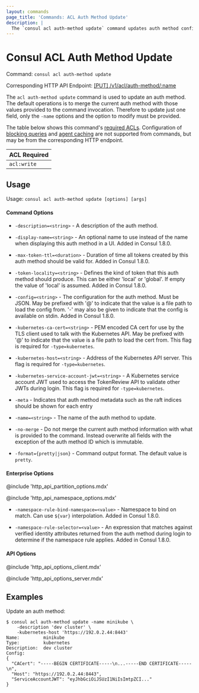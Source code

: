 ```yaml
---
layout: commands
page_title: 'Commands: ACL Auth Method Update'
description: |
  The `consul acl auth-method update` command updates auth method configuration information.
---
```


# Consul ACL Auth Method Update

Command: `consul acl auth-method update`

Corresponding HTTP API Endpoint: [\[PUT\] /v1/acl/auth-method/:name](/api-docs/acl/auth-methods#update-an-auth-method)

The `acl auth-method update` command is used to update an auth method. The
default operations is to merge the current auth method with those values
provided to the command invocation. Therefore to update just one field, only
the `-name` options and the option to modify must be provided.

The table below shows this command's [required ACLs](/api-docs/api-structure#authentication). Configuration of
[blocking queries](/api-docs/features/blocking) and [agent caching](/api-docs/features/caching)
are not supported from commands, but may be from the corresponding HTTP endpoint.

| ACL Required |
| ------------ |
| `acl:write`  |

## Usage

Usage: `consul acl auth-method update [options] [args]`

#### Command Options

- `-description=<string>` - A description of the auth method.

- `-display-name=<string>` - An optional name to use instead of the name when
  displaying this auth method in a UI. Added in Consul 1.8.0.

- `-max-token-ttl=<duration>` - Duration of time all tokens created by this
  auth method should be valid for. Added in Consul 1.8.0.

- `-token-locality=<string>` - Defines the kind of token that this auth method
  should produce. This can be either 'local' or 'global'. If empty the value of
  'local' is assumed. Added in Consul 1.8.0.

- `-config=<string>` - The configuration for the auth method. Must be JSON. May
  be prefixed with '@' to indicate that the value is a file path to load the
  config from. '-' may also be given to indicate that the config is available on
  stdin. Added in Consul 1.8.0.

- `-kubernetes-ca-cert=<string>` - PEM encoded CA cert for use by the TLS
  client used to talk with the Kubernetes API. May be prefixed with '@' to
  indicate that the value is a file path to load the cert from. This flag is
  required for `-type=kubernetes`.

- `-kubernetes-host=<string>` - Address of the Kubernetes API server. This flag
  is required for `-type=kubernetes`.

- `-kubernetes-service-account-jwt=<string>` - A Kubernetes service account JWT
  used to access the TokenReview API to validate other JWTs during login. This
  flag is required for `-type=kubernetes`.

- `-meta` - Indicates that auth method metadata such as the raft
  indices should be shown for each entry

- `-name=<string>` - The name of the auth method to update.

- `-no-merge` - Do not merge the current auth method information with what is provided
  to the command. Instead overwrite all fields with the exception of the auth method
  ID which is immutable.

- `-format={pretty|json}` - Command output format. The default value is `pretty`.

#### Enterprise Options

@include 'http_api_partition_options.mdx'

@include 'http_api_namespace_options.mdx'

- `-namespace-rule-bind-namespace=<value>` - Namespace to bind on match. Can
  use `${var}` interpolation. Added in Consul 1.8.0.

- `-namespace-rule-selector=<value>` - An expression that matches against
  verified identity attributes returned from the auth method during login to
  determine if the namespace rule applies. Added in Consul 1.8.0.

#### API Options

@include 'http_api_options_client.mdx'

@include 'http_api_options_server.mdx'

## Examples

Update an auth method:

```shell-session
$ consul acl auth-method update -name minikube \
    -description 'dev cluster' \
    -kubernetes-host 'https://192.0.2.44:8443'
Name:         minikube
Type:         kubernetes
Description:  dev cluster
Config:
{
  "CACert": "-----BEGIN CERTIFICATE-----\n...-----END CERTIFICATE-----\n",
  "Host": "https://192.0.2.44:8443",
  "ServiceAccountJWT": "eyJhbGciOiJSUzI1NiIsImtpZCI..."
}
```
